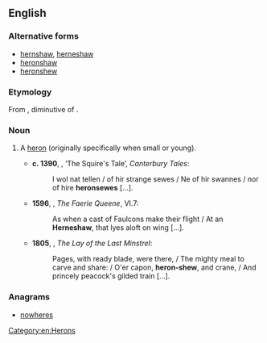 ==English==

===Alternative forms===
* [[hernshaw]], [[herneshaw]] {{qualifier|obsolete}}
* [[heronshaw]]
* [[heronshew]]

===Etymology===
From {{etyl|fro|en}} {{m|fro|heronceau}}, diminutive of {{m|fro|heron}}.

===Noun===
{{en-noun}}

# {{label|en|now|_|dialectal}} A [[heron]] (originally specifically when small or young).
#* '''c. 1390''', {{w|Geoffrey Chaucer}}, ‘The Squire's Tale’, ''Canterbury Tales'':
#*: I wol nat tellen / of hir strange sewes / Ne of hir swannes / nor of hire '''heronsewes''' […].
#* '''1596''', {{w|Edmund Spenser}}, ''The Faerie Queene'', VI.7:
#*: As when a cast of Faulcons make their flight / At an '''Herneshaw''', that lyes aloft on wing […].
#* '''1805''', {{w|Walter Scott}}, ''The Lay of the Last Minstrel'':
#*: Pages, with ready blade, were there, / The mighty meal to carve and share: / O'er capon, '''heron-shew''', and crane, / And princely peacock's gilded train […].

===Anagrams===
* [[nowheres#English|nowheres]]

[[Category:en:Herons]]